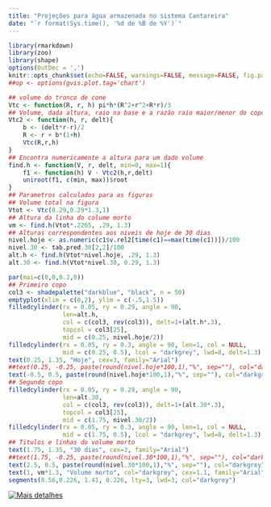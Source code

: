 ```yaml
---
title: "Projeções para água armazenada no sistema Cantareira"
date: "`r format(Sys.time(), '%d de %B de %Y')`"
---
```


```r
library(rmarkdown)
library(zoo)
library(shape)
options(OutDec = ',')
knitr::opts_chunk$set(echo=FALSE, warnings=FALSE, message=FALSE, fig.path='../')
##op <- options(gvis.plot.tag='chart')
```

```r
## volume do tronco de cone
Vtc <- function(R, r, h) pi*h*(R^2+r^2+R*r)/3
## Volume, dada altura, raio na base e a razão raio maior/menor do copo (parametro delt da funcao de plotagem)
Vtc2 <- function(h, r, delt){
    b <- (delt*r-r)/2
    R <- r + b*(1+h)
    Vtc(R,r,h)
}
## Encontra numericamente a altura para um dado volume
find.h <- function(V, r, delt, min=0, max=1){
    f1 <- function(h) V - Vtc2(h,r,delt)
    uniroot(f1, c(min, max))$root
}
## Parametros calculados para as figuras
## Volume total na figura
Vtot <- Vtc(0.29,0.29*1.3,1)
## Altura da linha do colume morto
vm <- find.h(Vtot*.2265, .29, 1.3)
## Alturas correspondentes aos niveis de hoje de 30 dias
nivel.hoje <- as.numeric(c1$v.rel2[time(c1)==max(time(c1))])/100
nivel.30 <- tab.pred.30[2,2]/100
alt.h <- find.h(Vtot*nivel.hoje, .29, 1.3)
alt.30 <- find.h(Vtot*nivel.30, 0.29, 1.3)
```

```r
par(mai=c(0,0,0.2,0))
## Primeiro copo
col3 <- shadepalette("darkblue", "black", n = 50)
emptyplot(xlim = c(0,2), ylim = c(-.5,1.5))
filledcylinder(rx = 0.05, ry = 0.29, angle = 90,
               len=alt.h,
               col = c(col3, rev(col3)), delt=1+(alt.h*.3),
               topcol = col3[25],
               mid = c(0.25, nivel.hoje/2))
filledcylinder(rx = 0.05, ry = 0.3, angle = 90, len=1, col = NULL,
               mid = c(0.25, 0.5), lcol = "darkgrey", lwd=8, delt=1.3)
text(0.25, 1.35, "Hoje", cex=3, family="Arial")
##text(0.25, -0.25, paste(round(nivel.hoje*100,1),"%", sep=""), col="darkgrey", cex=2, family="Arial")
text(-0.5, 0.5, paste(round(nivel.hoje*100,1),"%", sep=""), col="darkgrey", cex=2, family="Arial")
## Segundo copo
filledcylinder(rx = 0.05, ry = 0.29, angle = 90,
               len=alt.30,
               col = c(col3, rev(col3)), delt=1+(alt.30*.3),
               topcol = col3[25],
               mid = c(1.75, nivel.30/2))
filledcylinder(rx = 0.05, ry = 0.3, angle = 90, len=1, col = NULL,
               mid = c(1.75, 0.5), lcol = "darkgrey", lwd=8, delt=1.3)
## Titulos e linhas do volume morto
text(1.75, 1.35, "30 dias", cex=3, family="Arial")
##text(1.75, -0.25, paste(round(nivel.30*100,1),"%", sep=""), col="darkgrey", cex=2, family="Arial")
text(2.5, 0.5, paste(round(nivel.30*100,1),"%", sep=""), col="darkgrey", cex=2, family="Arial")
text(1, vm*1.3, "Volume morto", col="darkgrey", cex=1.1, family="Arial")
segments(0.56,0.226, 1.41, 0.226, lty=3, lwd=3, col="darkgrey")

```
[![Mais detalhes](copos-1.png)](hoje.html)
